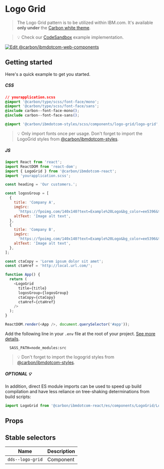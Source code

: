 
# Logo Grid

> The Logo Grid pattern is to be utilized within IBM.com. It's available **only
> under** the
> [Carbon white theme](https://www.carbondesignsystem.com/guidelines/themes/overview#default-theme).

> 💡 Check our
> [CodeSandbox](https://githubbox.com/carbon-design-system/carbon-for-ibm-dotcom/tree/v1/packages/react/examples/codesandbox/components/LogoGrid)
> example implementation.

[![Edit @carbon/ibmdotcom-web-components](https://codesandbox.io/static/img/play-codesandbox.svg)](https://githubbox.com/carbon-design-system/carbon-for-ibm-dotcom/tree/v1/packages/react/examples/codesandbox/components/LogoGrid)

## Getting started

Here's a quick example to get you started.

##### CSS

```css
// yourapplication.scss
@import '@carbon/type/scss/font-face/mono';
@import '@carbon/type/scss/font-face/sans';
@include carbon--font-face-mono();
@include carbon--font-face-sans();

@import '@carbon/ibmdotcom-styles/scss/components/logo-grid/logo-grid';
```

> 💡 Only import fonts once per usage. Don't forget to import the LogoGrid
> styles from
> [@carbon/ibmdotcom-styles](https://github.com/carbon-design-system/carbon-for-ibm-dotcom/blob/v1/packages/styles).

##### JS

```javascript
import React from 'react';
import ReactDOM from 'react-dom';
import { LogoGrid } from '@carbon/ibmdotcom-react';
import 'yourapplication.scss';

const heading = 'Our customers.';

const logosGroup = [
  {
    title: 'Company A',
    imgSrc:
      'https://fpoimg.com/140x140?text=Example%20Logo&bg_color=ee5396&text_color=161616',
    altText: 'Image alt text',
  },
  {
    title: 'Company B',
    imgSrc:
      'https://fpoimg.com/140x140?text=Example%20Logo&bg_color=ee5396&text_color=161616',
    altText: 'Image alt text',
  },
];

const ctaCopy = 'Lorem ipsum dolor sit amet';
const ctaHref = 'http://local.url.com/';

function App() {
  return (
    <LogoGrid
      title={title}
      logosGroup={logosGroup}
      ctaCopy={ctaCopy}
      ctaHref={ctaHref}
    />
  );
}

ReactDOM.render(<App />, document.querySelector('#app'));
```

Add the following line in your `.env` file at the root of your project.
[See more details](https://github.com/carbon-design-system/carbon-for-ibm-dotcom/tree/v1/packages/styles#usage).

```
  SASS_PATH=node_modules:src
```

> 💡 Don't forget to import the logogrid styles from
> [@carbon/ibmdotcom-styles](https://github.com/carbon-design-system/carbon-for-ibm-dotcom/blob/v1/packages/styles).

##### OPTIONAL 💡

In addition, direct ES module imports can be used to speed up build compilation
and have less reliance on tree-shaking determinations from build scripts:

```js
import LogoGrid from '@carbon/ibmdotcom-react/es/components/LogoGrid/LogoGrid';
```

## Props

<Props of={LogoGrid} />

## Stable selectors

| Name             | Description |
| ---------------- | ----------- |
| `dds--logo-grid` | Component   |

<Description markdown={contributing} />
